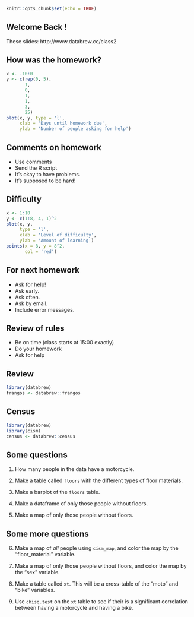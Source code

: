 ```r
knitr::opts_chunk$set(echo = TRUE)
```


## Welcome Back !

These slides: 
http://www.databrew.cc/class2

## How was the homework?

```r
x <- -10:0
y <- c(rep(0, 5),
       1, 
       0, 
       1,
       1, 
       3,
       25)
plot(x, y, type = 'l',
     xlab = 'Days until homework due',
     ylab = 'Number of people asking for help')
```

## Comments on homework

- Use comments
- Send the R script
- It's okay to have problems.
- It's supposed to be hard!

## Difficulty

```r
x <- 1:10
y <- c(1:8, 4, 1)^2
plot(x, y,
     type = 'l',
     xlab = 'Level of difficulty',
     ylab = 'Amount of learning')
points(x = 8, y = 8^2,
       col = 'red')
```

## For next homework

- Ask for help!
- Ask early.
- Ask often.
- Ask by email.
- Include error messages.


## Review of rules

- Be on time (class starts at 15:00 exactly)
- Do your homework
- Ask for help

## Review

```r
library(databrew)
frangos <- databrew::frangos
```

## Census {.build}

```r
library(databrew)
library(cism)
census <- databrew::census
```


## Some questions

1. How many people in the data have a motorcycle.

2. Make a table called `floors` with the different types of floor materials.

3. Make a barplot of the `floors` table.

4. Make a dataframe of only those people without floors.

5. Make a map of only those people without floors.

## Some more questions

6. Make a map of _all_ people using `cism_map`, and color the map by the "floor_material" variable.

7. Make a map of only those people without floors, and color the map by the "sex" variable.

8. Make a table called `xt`. This will be a cross-table of the "moto" and "bike" variables.

9. Use `chisq.test` on the `xt` table to see if their is a significant correlation between having a motorcycle and having a bike.


